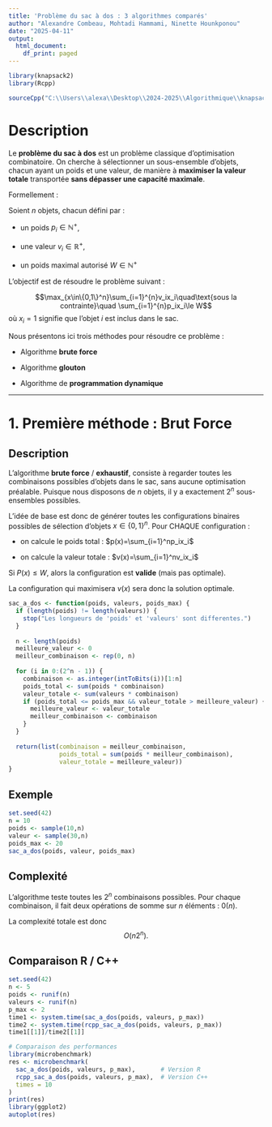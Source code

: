 ---
title: 'Problème du sac à dos : 3 algorithmes comparés'
author: "Alexandre Combeau, Mohtadi Hammami, Ninette Hounkponou"
date: "2025-04-11"
output:
  html_document:
    df_print: paged
---

```{r setup, include=FALSE}
library(knapsack2)
library(Rcpp)

sourceCpp("C:\\Users\\alexa\\Desktop\\2024-2025\\Algorithmique\\knapsack2\\src\\rcpp_sac_a_dos.cpp")
```

# Description

Le **problème du sac à dos** est un problème classique d’optimisation combinatoire. On cherche à sélectionner un sous-ensemble d’objets, chacun ayant un poids et une valeur, de manière à **maximiser la valeur totale** transportée **sans dépasser une capacité maximale**.

Formellement :

Soient $n$ objets, chacun défini par :

- un poids $p_i\in\mathbb{N}^+$,

- une valeur $v_i\in\mathbb{R}^+$,

- un poids maximal autorisé $W\in\mathbb{N}^+$

L’objectif est de résoudre le problème suivant :

$$\max_{x\in\{0,1\}^n}\sum_{i=1}^{n}v_ix_i\quad\text{sous la contrainte}\quad \sum_{i=1}^{n}p_ix_i\le W$$
où $x_i=1$ signifie que l’objet $i$ est inclus dans le sac.

Nous présentons ici trois méthodes pour résoudre ce problème :

- Algorithme **brute force**

- Algorithme **glouton**

- Algorithme de **programmation dynamique**

---

# 1. Première méthode : Brut Force
## Description
L'algorithme **brute force** / **exhaustif**, consiste à regarder toutes les combinaisons possibles d'objets dans le sac, sans aucune optimisation préalable. Puisque nous disposons de $n$ objets, il y a exactement $2^n$ sous-ensembles possibles.

L'idée de base est donc de générer toutes les configurations binaires possibles de sélection d'objets $x\in\{0,1\}^n$. Pour CHAQUE configuration :

- on calcule le poids total : $p(x)=\sum_{i=1}^np_ix_i$

- on calcule la valeur totale : $v(x)=\sum_{i=1}^nv_ix_i$

Si $P(x)\le W$, alors la configuration est **valide** (mais pas optimale).

La configuration qui maximisera $v(x)$ sera donc la solution optimale.

```{r, include=FALSE}
sac_a_dos <- function(poids, valeurs, poids_max) {
  if (length(poids) != length(valeurs)) {
    stop("Les longueurs de 'poids' et 'valeurs' sont differentes.")
  }
  
  n <- length(poids)
  meilleure_valeur <- 0
  meilleur_combinaison <- rep(0, n)
  
  for (i in 0:(2^n - 1)) {
    combinaison <- as.integer(intToBits(i))[1:n]
    poids_total <- sum(poids * combinaison)
    valeur_totale <- sum(valeurs * combinaison)
    if (poids_total <= poids_max && valeur_totale > meilleure_valeur) {
      meilleure_valeur <- valeur_totale
      meilleur_combinaison <- combinaison
    }
  }
  
  return(list(combinaison = meilleur_combinaison,
              poids_total = sum(poids * meilleur_combinaison),
              valeur_totale = meilleure_valeur))
}
```

## Exemple

```{r exemple_naif}
set.seed(42)
n = 10
poids <- sample(10,n)
valeur <- sample(30,n)
poids_max <- 20
sac_a_dos(poids, valeur, poids_max)
```
## Complexité

L’algorithme teste toutes les $2^n$ combinaisons possibles.
Pour chaque combinaison, il fait deux opérations de somme sur $n$ éléments : $0(n)$.

La complexité totale est donc $$O(n2^n).$$


## Comparaison R / C++

```{r}
set.seed(42)
n <- 5
poids <- runif(n)
valeurs <- runif(n)
p_max <- 2
time1 <- system.time(sac_a_dos(poids, valeurs, p_max))
time2 <- system.time(rcpp_sac_a_dos(poids, valeurs, p_max))
time1[[1]]/time2[[1]]

# Comparaison des performances
library(microbenchmark)
res <- microbenchmark(
  sac_a_dos(poids, valeurs, p_max),       # Version R
  rcpp_sac_a_dos(poids, valeurs, p_max),  # Version C++
  times = 10
)
print(res)
library(ggplot2)
autoplot(res)
```

